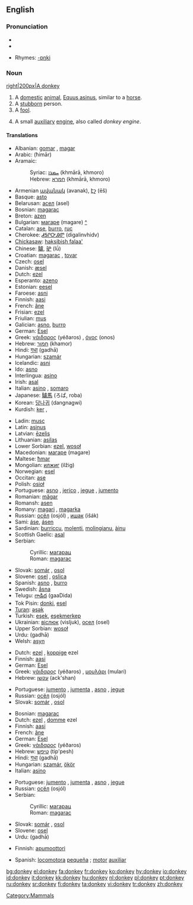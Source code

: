 ==English==

{{wikipedia}}

===Pronunciation===
*{{SAMPA|/'dQNkI/}}
*{{audio|en-us-donkey.ogg|Audio (US)}}

*Rhymes: [[Rhymes:English:-ɒŋki|-ɒŋki]]

===Noun===
[[image:Donkey 1 arp 750px.jpg|right|200px|A donkey]]
{{en-noun}}

#  A [[domestic]] [[animal]], [[Equus asinus]], similar to a [[horse]].
# A [[stubborn]] person.
# A [[fool]].
# {{nautical}} A small [[auxiliary]] [[engine]], also called ''donkey engine''.

====Translations====
{{trans-top|a domestic animal}}
*Albanian: [[gomar]] {{m}}, [[magar]] {{m}}
*Arabic: {{ARchar|[[حمار]]}} (ħimār) {{m}}
*Aramaic:
*:Syriac: [[ܚܡܪܐ]] (khmārā, khmoro) {{c}}
*:Hebrew: [[חמרא]] (khmārā, khmoro) {{c}}
*Armenian [[ավանակ]] (avanak), [[էշ]] (ēš)
*Basque: [[asto]]
*Belarusan: [[асел]] (asel) {{m}}
*Bosnian: [[magarac]] {{m}}
*Breton: [[azen]]
*Bulgarian: [[магаре]] (magare) {{n}} [[:bg:магаре|^]]
*Catalan: [[ase]], [[burro]], [[ruc]]
*Cherokee: [[ᏗᎦᎵᏅᎯᏛ]] (digalinvhidv)
*[[Chickasaw]]: [[haksibish falaa']]
*Chinese: [[驢]], [[驴]] (lǘ)
*Croatian: [[magarac]] {{m}}, [[tovar]] {{m}}
*Czech: [[osel]] {{m}}
*Danish: [[æsel]] {{n}}
*Dutch: [[ezel]] {{m}}
*Esperanto: [[azeno]]
*Estonian: [[eesel]]
*Faroese: [[asni]]
*Finnish: [[aasi]]
*French: [[âne]] {{m}}
*Frisian: [[ezel]]
*Friulian: [[mus]]
*Galician: [[asno]], [[burro]]
*German: [[Esel]] {{m}}
*Greek: [[γάιδαρος]] (yéðaros) {{m}}, [[όνος]] (onos) {{m}}
*Hebrew: [[חמור]] (khamor) {{m}}
*Hindi: [[गधा]] (gadhā) {{m}}
*Hungarian: [[szamár]]
*Icelandic: [[asni]]
*Ido: [[asno]]
*Interlingua: [[asino]]
*Irish: [[asal]]
*Italian: [[asino]] {{m}}, [[somaro]] {{m}}
*Japanese: [[驢馬]] (ろば, roba)
*Korean: [[당나귀]] (dangnagwi)
*Kurdish: [[ker]] {{m}}, {{KUchar|[[که‌ر]]}}
{{trans-mid}}
*Ladin: [[musc]]
*Latin: [[asinus]] {{m}}
*Latvian: [[ēzelis]]
*Lithuanian: [[asilas]]
*Lower Sorbian: [[ezel]], [[wosoł]]
*Macedonian: [[магаре]] (magare) {{n}}
*Maltese: [[ħmar]]
*Mongolian: [[илжиг]] (ilžig)
*Norwegian: [[esel]] {{n}}
*Occitan: [[ase]]
*Polish: [[osioł]] {{m}}
*Portuguese: [[asno]] {{m}}, [[jerico]] {{m}}, [[jegue]] {{m}}, [[jumento]] {{m}}
*Romanian: [[măgar]]
*Romansh: [[asen]]
*Romany: [[magari]] {{m}}, [[magarka]] {{f}}
*Russian: [[осёл]] (osjól) {{m}}, [[ишак]] (išák) {{m}}
*Sami: [[áse]], [[ásen]]
*Sardinian: [[burriccu]], [[molenti]], [[molingianu]], [[àinu]]
*Scottish Gaelic: [[asal]] {{f}}
*Serbian:
*:Cyrillic: [[магарац]] {{m}}
*:Roman: [[magarac#Serbian|magarac]] {{m}}
*Slovak: [[somár]] {{m}}, [[osol]] {{m}}
*Slovene: [[osel]] {{m}}, [[oslica]] {{f}}
*Spanish: [[asno]] {{m}}, [[burro]] {{m}}
*Swedish: [[åsna]]
*Telugu: [[గాడిద]] (gaaDida)
*Tok Pisin: [[donki]], [[esel]]
*[[Turan]]: [[əşək]]
*Turkish: [[eşek]], [[eşekmerkep]]
*Ukrainian: [[віслюк]] (visljuk), [[осел]] (osel)
*Upper Sorbian: [[wosoł]]
*Urdu: {{URchar|[[گدھا]]}} (gadhā) {{m}}
*Welsh: [[asyn]]
{{trans-bottom}}

{{trans-top|a stubborn person}}
*Dutch: [[ezel]] {{m}}, [[koppige]] ezel {{m}}
*Finnish: [[aasi]]
*German: [[Esel]] {{m}}
*Greek: [[γάιδαρος]] (yéðaros) {{m}}, [[μουλάρι]] (mulari) {{n}}
*Hebrew: [[עקשן]] (ack'shan) {{m}}
{{trans-mid}}
*Portuguese: [[jumento]] {{m}}, [[jumenta]] {{f}}, [[asno]] {{m}}, [[jegue]] {{m}}
*Russian: [[осёл]] (osjól) {{m}}
*Slovak: [[somár]] {{m}}, [[osol]] {{m}}
{{trans-bottom}}

{{trans-top|a fool}}
*Bosnian: [[magarac]] {{m}}
*Dutch: [[ezel]] {{m}}, [[domme]] ezel {{m}}
*Finnish: [[aasi]]
*French: [[âne]] {{m}}
*German: [[Esel]] {{m}}
*Greek: [[γάιδαρος]] (yéðaros) {{m}}
*Hebrew: [[טיפש]] (tip'pesh) {{m}}
*Hindi: [[गधा]] (gadhā) {{m}}
*Hungarian: [[szamár]], [[ökör]]
*Italian: [[asino]] {{m}}
{{trans-mid}}
*Portuguese: [[jumento]] {{m}}, [[jumenta]] {{f}}, [[asno]] {{m}}, [[jegue]] {{m}}
*Russian: [[осёл]] (osjól) {{m}}
*Serbian:
*:Cyrillic: [[магарац]] {{m}}
*:Roman: [[magarac#Serbian|magarac]] {{m}}
*Slovak: [[somár]] {{m}}, [[osol]] {{m}}
*Slovene: [[osel]] {{m}}
*Urdu: {{URchar|[[گدھا]]}} (gadhā) {{m}}
{{trans-bottom}}

{{trans-top|a small auxiliary engine}}
*Finnish: [[apumoottori]]
{{trans-mid}}
*Spanish: [[locomotora]] [[pequeña]] {{f}}; [[motor]] [[auxiliar]] {{m}}
{{trans-bottom}}

[[Category:Mammals]]

[[bg:donkey]]
[[el:donkey]]
[[fa:donkey]]
[[fr:donkey]]
[[ko:donkey]]
[[hy:donkey]]
[[io:donkey]]
[[id:donkey]]
[[it:donkey]]
[[kk:donkey]]
[[hu:donkey]]
[[nl:donkey]]
[[pl:donkey]]
[[pt:donkey]]
[[ru:donkey]]
[[sr:donkey]]
[[fi:donkey]]
[[ta:donkey]]
[[vi:donkey]]
[[tr:donkey]]
[[zh:donkey]]